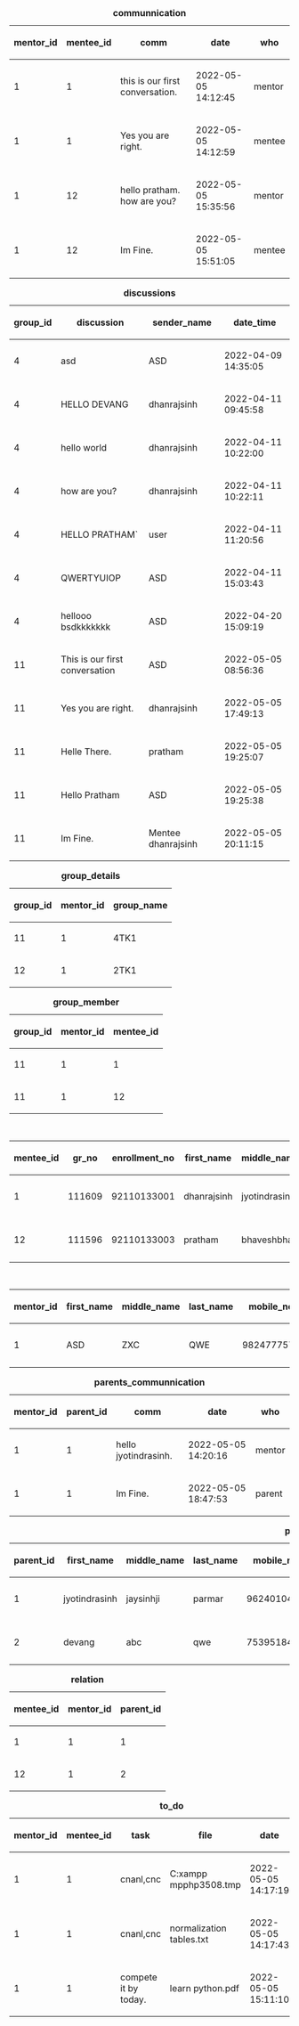 
<!--
Table data for `communnication`
-->

{| class="wikitable sortable" style="text-align:center;"
|+'''communnication'''
|-
 ! mentor_id
 ! mentee_id
 ! comm
 ! date
 ! who
|-
 | 1
 | 1
 | this is our first conversation.
 | 2022-05-05 14:12:45
 | mentor
|-
 | 1
 | 1
 | Yes you are right.
 | 2022-05-05 14:12:59
 | mentee
|-
 | 1
 | 12
 | hello pratham. how are you?
 | 2022-05-05 15:35:56
 | mentor
|-
 | 1
 | 12
 | Im Fine.
 | 2022-05-05 15:51:05
 | mentee
|}


<!--
Table data for `discussions`
-->

{| class="wikitable sortable" style="text-align:center;"
|+'''discussions'''
|-
 ! group_id
 ! discussion
 ! sender_name
 ! date_time
|-
 | 4
 | asd
 | ASD
 | 2022-04-09 14:35:05
|-
 | 4
 | HELLO DEVANG
 | dhanrajsinh
 | 2022-04-11 09:45:58
|-
 | 4
 | hello world
 | dhanrajsinh
 | 2022-04-11 10:22:00
|-
 | 4
 | how are you?
 | dhanrajsinh
 | 2022-04-11 10:22:11
|-
 | 4
 | HELLO PRATHAM`
 | user
 | 2022-04-11 11:20:56
|-
 | 4
 | QWERTYUIOP
 | ASD
 | 2022-04-11 15:03:43
|-
 | 4
 | hellooo bsdkkkkkkk
 | ASD
 | 2022-04-20 15:09:19
|-
 | 11
 | This is our first conversation
 | ASD
 | 2022-05-05 08:56:36
|-
 | 11
 | Yes you are right.
 | dhanrajsinh
 | 2022-05-05 17:49:13
|-
 | 11
 | Helle There.
 | pratham
 | 2022-05-05 19:25:07
|-
 | 11
 | Hello Pratham
 | ASD
 | 2022-05-05 19:25:38
|-
 | 11
 | Im Fine.
 | Mentee dhanrajsinh
 | 2022-05-05 20:11:15
|}


<!--
Table data for `group_details`
-->

{| class="wikitable sortable" style="text-align:center;"
|+'''group_details'''
|-
 ! group_id
 ! mentor_id
 ! group_name
|-
 | 11
 | 1
 | 4TK1
|-
 | 12
 | 1
 | 2TK1
|}


<!--
Table data for `group_member`
-->

{| class="wikitable sortable" style="text-align:center;"
|+'''group_member'''
|-
 ! group_id
 ! mentor_id
 ! mentee_id
|-
 | 11
 | 1
 | 1
|-
 | 11
 | 1
 | 12
|}


<!--
Table data for `mentee_details`
-->

{| class="wikitable sortable" style="text-align:center;"
|+'''mentee_details'''
|-
 ! mentee_id
 ! gr_no
 ! enrollment_no
 ! first_name
 ! middle_name
 ! last_name
 ! mobile_no
 ! dob
 ! gender
 ! semester
 ! stream
 ! department
 ! email_id
 ! password
 ! in_group
 ! status
|-
 | 1
 | 111609
 | 92110133001
 | dhanrajsinh
 | jyotindrasinh
 | parmar
 | 7433035109
 | 2002-08-19
 | male
 | 4
 | B.Tech
 | ICT
 | dhanrajsinh.parmar111609@marwadiuniversity.ac.in
 | Dhanrajsinh123
 | 1
 | 1
|-
 | 12
 | 111596
 | 92110133003
 | pratham
 | bhaveshbhai
 | buddhadev
 | 7894561230
 | 2022-04-25
 | male
 | 4
 | B.Tech
 | ICT
 | prtham.buddhadev111596@marwadiuniversity.ac.in
 | Pratham@123
 | 1
 | 1
|}


<!--
Table data for `mentor_details`
-->

{| class="wikitable sortable" style="text-align:center;"
|+'''mentor_details'''
|-
 ! mentor_id
 ! first_name
 ! middle_name
 ! last_name
 ! mobile_no
 ! dob
 ! gender
 ! department
 ! stream
 ! qualification
 ! email_id
 ! password
 ! status
|-
 | 1
 | ASD
 | ZXC
 | QWE
 | 9824777575
 | 0000-00-00
 | male
 | ICT
 | BTECH
 | PHD
 | asd@marwadieducation.edu.in
 | ASDqwe123
 | 1
|}


<!--
Table data for `parents_communnication`
-->

{| class="wikitable sortable" style="text-align:center;"
|+'''parents_communnication'''
|-
 ! mentor_id
 ! parent_id
 ! comm
 ! date
 ! who
|-
 | 1
 | 1
 | hello jyotindrasinh.
 | 2022-05-05 14:20:16
 | mentor
|-
 | 1
 | 1
 | Im Fine.
 | 2022-05-05 18:47:53
 | parent
|}


<!--
Table data for `parent_details`
-->

{| class="wikitable sortable" style="text-align:center;"
|+'''parent_details'''
|-
 ! parent_id
 ! first_name
 ! middle_name
 ! last_name
 ! mobile_no
 ! dob
 ! gender
 ! occupation
 ! email_id
 ! password
 ! status
|-
 | 1
 | jyotindrasinh
 | jaysinhji
 | parmar
 | 9624010494
 | 0000-00-00
 | male
 | businessman
 | jyt@gmail.com
 | Jyt@12345
 | 1
|-
 | 2
 | devang
 | abc
 | qwe
 | 7539518426
 | 2022-03-01
 | male
 | Business Man
 | abs@gmail.com
 | Devang123
 | 1
|}


<!--
Table data for `relation`
-->

{| class="wikitable sortable" style="text-align:center;"
|+'''relation'''
|-
 ! mentee_id
 ! mentor_id
 ! parent_id
|-
 | 1
 | 1
 | 1
|-
 | 12
 | 1
 | 2
|}


<!--
Table data for `to_do`
-->

{| class="wikitable sortable" style="text-align:center;"
|+'''to_do'''
|-
 ! mentor_id
 ! mentee_id
 ! task
 ! file
 ! date
 ! who
|-
 | 1
 | 1
 | cnanl,cnc
 | C:xampp	mpphp3508.tmp
 | 2022-05-05 14:17:19
 | mentor
|-
 | 1
 | 1
 | cnanl,cnc
 | normalization tables.txt
 | 2022-05-05 14:17:43
 | mentor
|-
 | 1
 | 1
 | compete it by today.
 | learn python.pdf
 | 2022-05-05 15:11:10
 | mentee
|}

